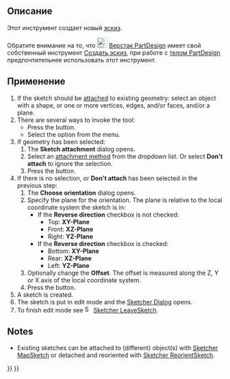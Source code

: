 <languages/>

{{Docnav/ru
|
|[[Sketcher_EditSketch/ru|Редактировать эскиз]]
|[[Sketcher_Workbench/ru|Sketcher]]
|IconL=
|IconR=Sketcher_EditSketch.svg
|IconC=Workbench_Sketcher.svg
}}

<div class="mw-translate-fuzzy">
{{GuiCommand/ru
|Name/ru=Создать эскиз
|Name=Sketcher_NewSketch
|MenuLocation=Sketch → Создать эскиз
|Workbenches=[[Sketcher_Workbench/ru|Sketcher]]
|SeeAlso=[[PartDesign_NewSketch/ru|Создать эскиз]], [[Sketcher_MapSketch/ru|Разместить эскиз на грани...]], [[Sketcher_ReorientSketch/ru|Переориентировать эскиз...]]
}}
</div>

<span id="Description"></span>
==Описание==

<div class="mw-translate-fuzzy">
Этот инструмент создает новый [[Sketcher_Workbench/ru|эскиз]].
</div>

<div class="mw-translate-fuzzy">
Обратите внимание на то, что [[Image:Workbench_PartDesign.svg|24px]] [[PartDesign_Workbench/ru|Верстак PartDesign]] имеет свой собственный инструмент [[PartDesign_NewSketch/ru|Создать эскиз]], при работе с [[PartDesign_Body/ru|телом PartDesign]] предпочтительнее использовать этот инструмент.
</div>

<span id="Usage"></span>
==Применение==

# If the sketch should be [[Part_EditAttachment|attached]] to existing geometry: select an object with a shape, or one or more vertices, edges, and/or faces, and/or a plane.
# There are several ways to invoke the tool:
#* Press the {{Button|[[Image:Sketcher_NewSketch.svg|16px]] [[Sketcher_NewSketch|Create sketch]]}} button.
#* Select the {{MenuCommand|Sketch → [[Image:Sketcher_NewSketch.svg|16px]] Create sketch}} option from the menu.
# If geometry has been selected:
## The '''Sketch attachment''' dialog opens.
## Select an [[Part_EditAttachment#Attachment_modes|attachment method]] from the dropdown list. Or select '''Don't attach''' to ignore the selection.
## Press the {{Button|OK}} button.
# If there is no selection, or '''Don't attach''' has been selected in the previous step:
## The '''Choose orientation''' dialog opens.
## Specify the plane for the orientation. The plane is relative to the local coordinate system the sketch is in:
##* If the '''Reverse direction''' checkbox is not checked:
##** Top: '''XY-Plane'''
##** Front: '''XZ-Plane'''
##** Right: '''YZ-Plane'''
##* If the '''Reverse direction''' checkbox is checked:
##** Bottom: '''XY-Plane'''
##** Rear: '''XZ-Plane'''
##** Left: '''YZ-Plane'''
## Optionally change the '''Offset'''. The offset is measured along the Z, Y or X axis of the local coordinate system.
## Press the {{Button|OK}} button.
# A sketch is created.
# The sketch is put in edit mode and the [[Sketcher_Dialog|Sketcher Dialog]] opens.
# To finish edit mode see [[Image:Sketcher_LeaveSketch.svg|16px]] [[Sketcher_LeaveSketch|Sketcher LeaveSketch]].

==Notes==

* Existing sketches can be attached to (different) object(s) with [[Sketcher_MapSketch|Sketcher MapSketch]] or detached and reoriented with [[Sketcher_ReorientSketch|Sketcher ReorientSketch]].


{{Docnav/ru
|
|[[Sketcher_EditSketch/ru|Редактировать эскиз]]
|[[Sketcher_Workbench/ru|Sketcher]]
|IconL=
|IconR=Sketcher_EditSketch.svg
|IconC=Workbench_Sketcher.svg
}}

{{Sketcher Tools navi{{#translation:}}}}
{{Userdocnavi{{#translation:}}}}